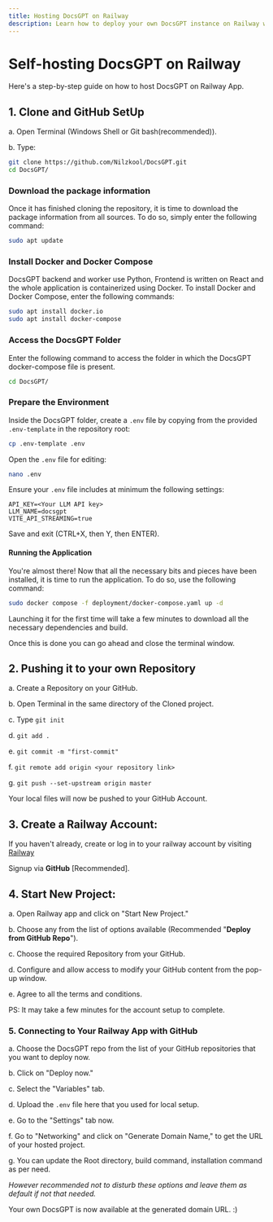 ```yaml
---
title: Hosting DocsGPT on Railway
description: Learn how to deploy your own DocsGPT instance on Railway with this step-by-step tutorial
---
```


# Self-hosting DocsGPT on Railway

Here's a step-by-step guide on how to host DocsGPT on Railway App.

## 1. Clone and GitHub SetUp

a. Open Terminal (Windows Shell or Git bash(recommended)).

b. Type:

```bash
git clone https://github.com/Nilzkool/DocsGPT.git
cd DocsGPT/
```

### Download the package information

Once it has finished cloning the repository, it is time to download the package information from all sources. To do so, simply enter the following command:

```bash
sudo apt update
```

### Install Docker and Docker Compose

DocsGPT backend and worker use Python, Frontend is written on React and the whole application is containerized using Docker. To install Docker and Docker Compose, enter the following commands:

```bash
sudo apt install docker.io
sudo apt install docker-compose
```

### Access the DocsGPT Folder

Enter the following command to access the folder in which the DocsGPT docker-compose file is present.

```bash
cd DocsGPT/
```

### Prepare the Environment

Inside the DocsGPT folder, create a `.env` file by copying from the provided `.env-template` in the repository root:

```bash
cp .env-template .env
```

Open the `.env` file for editing:

```bash
nano .env
```

Ensure your `.env` file includes at minimum the following settings:

```
API_KEY=<Your LLM API key>
LLM_NAME=docsgpt
VITE_API_STREAMING=true
```

Save and exit (CTRL+X, then Y, then ENTER).

#### Running the Application

You're almost there! Now that all the necessary bits and pieces have been installed, it is time to run the application. To do so, use the following command:

```bash
sudo docker compose -f deployment/docker-compose.yaml up -d
```

Launching it for the first time will take a few minutes to download all the necessary dependencies and build.

Once this is done you can go ahead and close the terminal window.

## 2. Pushing it to your own Repository

a. Create a Repository on your GitHub.

b. Open Terminal in the same directory of the Cloned project.

c. Type `git init`

d. `git add .`

e. `git commit -m "first-commit"`

f. `git remote add origin <your repository link>`

g. `git push --set-upstream origin master`

Your local files will now be pushed to your GitHub Account.

## 3. Create a Railway Account:

If you haven't already, create or log in to your railway account by visiting [Railway](https://railway.app/)

Signup via **GitHub** [Recommended].

## 4. Start New Project:

a. Open Railway app and click on "Start New Project."

b. Choose any from the list of options available (Recommended "**Deploy from GitHub Repo**").

c. Choose the required Repository from your GitHub.

d. Configure and allow access to modify your GitHub content from the pop-up window.

e. Agree to all the terms and conditions.

PS: It may take a few minutes for the account setup to complete.

### 5. Connecting to Your Railway App with GitHub

a. Choose the DocsGPT repo from the list of your GitHub repositories that you want to deploy now.

b. Click on "Deploy now."

c. Select the "Variables" tab.

d. Upload the `.env` file here that you used for local setup.

e. Go to the "Settings" tab now.

f. Go to "Networking" and click on "Generate Domain Name," to get the URL of your hosted project.

g. You can update the Root directory, build command, installation command as per need.

_However recommended not to disturb these options and leave them as default if not that needed._

Your own DocsGPT is now available at the generated domain URL. :)